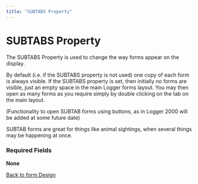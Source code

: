 ```yaml
---
title: "SUBTABS Property"
---
```

SUBTABS Property
================

The SUBTABS Property is used to change the way forms appear on the display.

By default (i.e. if the SUBTABS property is not used) one copy of each form is always visible. If the SUBTABS property is set, then initially no forms are visible, just an empty space in the main Logger forms layout. You may then open as many forms as you require simply by double clicking on the tab on the main layout.

(Functionality to open SUBTAB forms using buttons, as in Logger 2000 will be added at some future date)

SUBTAB forms are great for things like animal sightings, when several things may be happening at once.

### Required Fields

**None**

  
  

[Back to form Design](./designingForms.html)